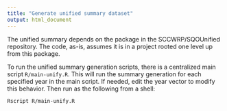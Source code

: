 ```yaml
---
title: "Generate unified summary dataset"
output: html_document
---
```


The unified summary depends on the package in the SCCWRP/SQOUnified repository.
The code, as-is, assumes it is in a project rooted one level up from this
package.

To run the unified summary generation scripts, there is a centralized main
script `R/main-unify.R`. This will run the summary generation for each specified
year in the main script. If needed, edit the year vector to modify this
behavior. Then run as the following from a shell:

```
Rscript R/main-unify.R
```
